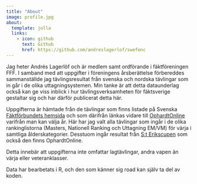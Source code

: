 ```yaml
---
title: "About"
image: profile.jpg
about:
  template: jolla
  links:
    - icon: github
      text: Github
      href: https://github.com/andreslagerlof/swefenc
---
```


Jag heter Andrés Lagerlöf och är medlem samt ordförande i fäktföreningen FFF. I samband med att uppgifter i föreningens årsberättelse förbereddes sammanställde jag tävlingsresultat från svenska och nordska tävlingar som in går i de olika uttagningsystemen. Min tanke är att detta dataunderlag också kan ge viss inblick i hur tävlingsverksamheten för fäktsverige gestaltar sig och har därför publicerat detta här.

Uppgifterna är hämtade från de tävlingar som finns listade på Svenska [Fäktförbundets hemsida](https://svenskfaktning.se/landslag/svensk-ranking-och-uttagningskriterier/) och som därifrån länkas vidare till [OphardtOnline](https://fencing.ophardt.online/sv/search/rankings/3?season=2023) varifrån man kan välja år. Här har jag valt alla tävlingar som ingår i de olika rankinglistorna (Masters, Nationell Ranking och Uttagning EM/VM) för värja i samtliga ålderskategorier. Desstuom ingår resultat från [S:t Erikscupen](https://fencing.ophardt.online/sv/search/rankings/72) som också den finns OphardtOnline.

::: callout-important
Detta innebär att uppgifterna inte omfattar lagtävlingar, andra vapen än värja eller veteranklasser.
:::

Data har bearbetats i R, och den som känner sig road kan själv ta del av koden.
